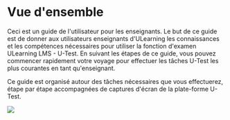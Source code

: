 
# Vue d'ensemble 
 
Ceci est un guide de l'utilisateur pour les enseignants. Le but de ce guide est de donner aux utilisateurs enseignants d'ULearning les connaissances et les compétences nécessaires pour utiliser la fonction d'examen ULearning LMS - U-Test. En suivant les étapes de ce guide, vous pouvez commencer rapidement votre voyage pour effectuer les tâches U-Test les plus courantes en tant qu'enseignant. 
 
Ce guide est organisé autour des tâches nécessaires que vous effectuerez, étape par étape accompagnées de captures d'écran de la plate-forme U-Test.

![](/img/utest/overview01.png)